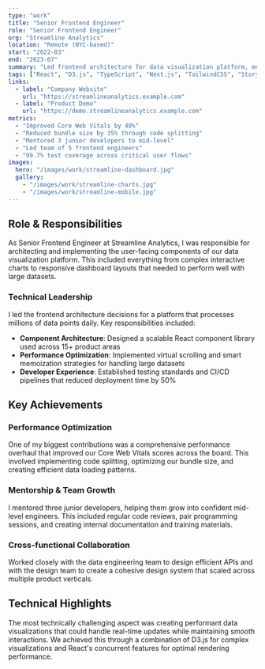 ```yaml
---
type: "work"
title: "Senior Frontend Engineer"
role: "Senior Frontend Engineer"
org: "Streamline Analytics"
location: "Remote (NYC-based)"
start: "2022-03"
end: "2023-07"
summary: "Led frontend architecture for data visualization platform, mentored junior developers, and improved core web vitals by 40% while scaling to handle 1M+ data points."
tags: ["React", "D3.js", "TypeScript", "Next.js", "TailwindCSS", "Storybook", "Jest", "Cypress"]
links:
  - label: "Company Website"
    url: "https://streamlineanalytics.example.com"
  - label: "Product Demo"
    url: "https://demo.streamlineanalytics.example.com"
metrics:
  - "Improved Core Web Vitals by 40%"
  - "Reduced bundle size by 35% through code splitting"
  - "Mentored 3 junior developers to mid-level"
  - "Led team of 5 frontend engineers"
  - "99.7% test coverage across critical user flows"
images:
  hero: "/images/work/streamline-dashboard.jpg"
  gallery: 
    - "/images/work/streamline-charts.jpg"
    - "/images/work/streamline-mobile.jpg"
---
```


## Role & Responsibilities

As Senior Frontend Engineer at Streamline Analytics, I was responsible for architecting and implementing the user-facing components of our data visualization platform. This included everything from complex interactive charts to responsive dashboard layouts that needed to perform well with large datasets.

### Technical Leadership

I led the frontend architecture decisions for a platform that processes millions of data points daily. Key responsibilities included:

- **Component Architecture**: Designed a scalable React component library used across 15+ product areas
- **Performance Optimization**: Implemented virtual scrolling and smart memoization strategies for handling large datasets
- **Developer Experience**: Established testing standards and CI/CD pipelines that reduced deployment time by 50%

## Key Achievements

### Performance Optimization
One of my biggest contributions was a comprehensive performance overhaul that improved our Core Web Vitals scores across the board. This involved implementing code splitting, optimizing our bundle size, and creating efficient data loading patterns.

### Mentorship & Team Growth
I mentored three junior developers, helping them grow into confident mid-level engineers. This included regular code reviews, pair programming sessions, and creating internal documentation and training materials.

### Cross-functional Collaboration
Worked closely with the data engineering team to design efficient APIs and with the design team to create a cohesive design system that scaled across multiple product verticals.

## Technical Highlights

The most technically challenging aspect was creating performant data visualizations that could handle real-time updates while maintaining smooth interactions. We achieved this through a combination of D3.js for complex visualizations and React's concurrent features for optimal rendering performance.

